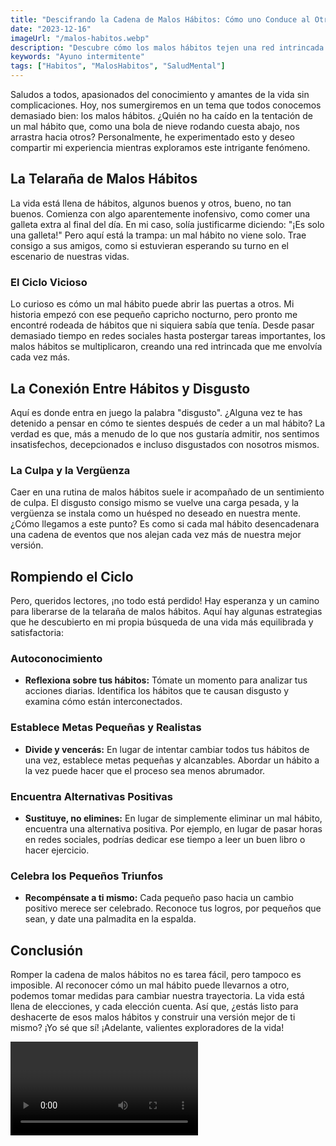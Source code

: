 ```yaml
---
title: "Descifrando la Cadena de Malos Hábitos: Cómo uno Conduce al Otro"
date: "2023-12-16"
imageUrl: "/malos-habitos.webp"
description: "Descubre cómo los malos hábitos tejen una red intrincada en tu vida diaria y cómo un simple mal hábito puede llevar a otro, desencadenando un ciclo vicioso. Únete a mí en esta exploración personal mientras revelamos cómo el disgusto consigo mismo se entrelaza con estos hábitos negativos."
keywords: "Ayuno intermitente"
tags: ["Habitos", "MalosHabitos", "SaludMental"]
---
```


<CustomImage src="/malos-habitos.webp" alt="Malos habitos" />

Saludos a todos, apasionados del conocimiento y amantes de la vida sin complicaciones. Hoy, nos sumergiremos en un tema que todos conocemos demasiado bien: los malos hábitos. ¿Quién no ha caído en la tentación de un mal hábito que, como una bola de nieve rodando cuesta abajo, nos arrastra hacia otros? Personalmente, he experimentado esto y deseo compartir mi experiencia mientras exploramos este intrigante fenómeno.

## La Telaraña de Malos Hábitos

La vida está llena de hábitos, algunos buenos y otros, bueno, no tan buenos. Comienza con algo aparentemente inofensivo, como comer una galleta extra al final del día. En mi caso, solía justificarme diciendo: "¡Es solo una galleta!" Pero aquí está la trampa: un mal hábito no viene solo. Trae consigo a sus amigos, como si estuvieran esperando su turno en el escenario de nuestras vidas.


### El Ciclo Vicioso

Lo curioso es cómo un mal hábito puede abrir las puertas a otros. Mi historia empezó con ese pequeño capricho nocturno, pero pronto me encontré rodeada de hábitos que ni siquiera sabía que tenía. Desde pasar demasiado tiempo en redes sociales hasta postergar tareas importantes, los malos hábitos se multiplicaron, creando una red intrincada que me envolvía cada vez más.

## La Conexión Entre Hábitos y Disgusto

Aquí es donde entra en juego la palabra "disgusto". ¿Alguna vez te has detenido a pensar en cómo te sientes después de ceder a un mal hábito? La verdad es que, más a menudo de lo que nos gustaría admitir, nos sentimos insatisfechos, decepcionados e incluso disgustados con nosotros mismos.

### La Culpa y la Vergüenza

Caer en una rutina de malos hábitos suele ir acompañado de un sentimiento de culpa. El disgusto consigo mismo se vuelve una carga pesada, y la vergüenza se instala como un huésped no deseado en nuestra mente. ¿Cómo llegamos a este punto? Es como si cada mal hábito desencadenara una cadena de eventos que nos alejan cada vez más de nuestra mejor versión.

## Rompiendo el Ciclo

Pero, queridos lectores, ¡no todo está perdido! Hay esperanza y un camino para liberarse de la telaraña de malos hábitos. Aquí hay algunas estrategias que he descubierto en mi propia búsqueda de una vida más equilibrada y satisfactoria:

### **Autoconocimiento**

- **Reflexiona sobre tus hábitos:** Tómate un momento para analizar tus acciones diarias. Identifica los hábitos que te causan disgusto y examina cómo están interconectados.

### **Establece Metas Pequeñas y Realistas**

- **Divide y vencerás:** En lugar de intentar cambiar todos tus hábitos de una vez, establece metas pequeñas y alcanzables. Abordar un hábito a la vez puede hacer que el proceso sea menos abrumador.

### **Encuentra Alternativas Positivas**

- **Sustituye, no elimines:** En lugar de simplemente eliminar un mal hábito, encuentra una alternativa positiva. Por ejemplo, en lugar de pasar horas en redes sociales, podrías dedicar ese tiempo a leer un buen libro o hacer ejercicio.

### **Celebra los Pequeños Triunfos**

- **Recompénsate a ti mismo:** Cada pequeño paso hacia un cambio positivo merece ser celebrado. Reconoce tus logros, por pequeños que sean, y date una palmadita en la espalda.

## Conclusión

Romper la cadena de malos hábitos no es tarea fácil, pero tampoco es imposible. Al reconocer cómo un mal hábito puede llevarnos a otro, podemos tomar medidas para cambiar nuestra trayectoria. La vida está llena de elecciones, y cada elección cuenta. Así que, ¿estás listo para deshacerte de esos malos hábitos y construir una versión mejor de ti mismo? ¡Yo sé que sí! ¡Adelante, valientes exploradores de la vida!

<Video id="GLJPhd9r_yc" />


